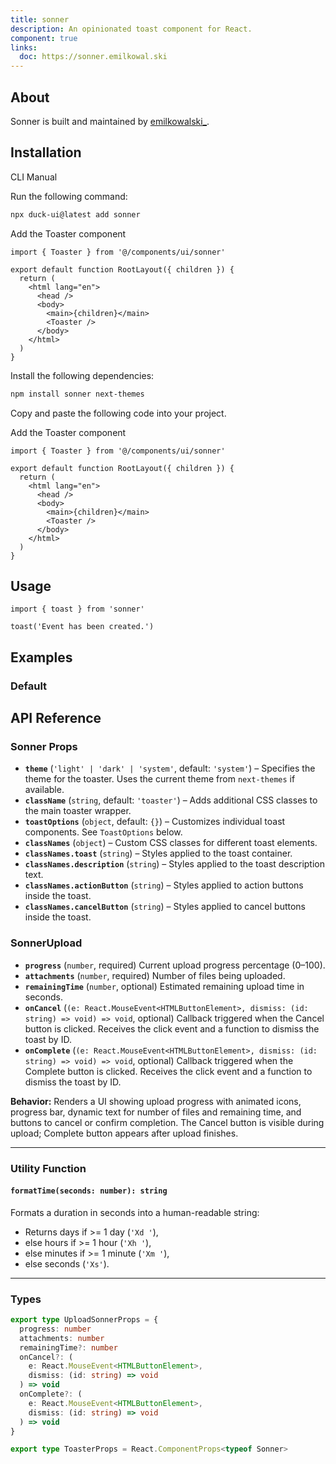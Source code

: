 ```yaml
---
title: sonner
description: An opinionated toast component for React.
component: true
links:
  doc: https://sonner.emilkowal.ski
---
```


<ComponentPreview name="sonner-1" />

## About

Sonner is built and maintained by [emilkowalski\_](https://twitter.com/emilkowalski_).

## Installation

<Tabs defaultValue="cli">

<TabsList>
  <TabsTrigger value="cli">CLI</TabsTrigger>
  <TabsTrigger value="manual">Manual</TabsTrigger>
</TabsList>
<TabsContent value="cli">

<Steps>

<Step>Run the following command:</Step>

```bash
npx duck-ui@latest add sonner
```

<Step>Add the Toaster component</Step>

```tsx title="app/layout.tsx" {1,9}
import { Toaster } from '@/components/ui/sonner'

export default function RootLayout({ children }) {
  return (
    <html lang="en">
      <head />
      <body>
        <main>{children}</main>
        <Toaster />
      </body>
    </html>
  )
}
```

</Steps>

</TabsContent>

<TabsContent value="manual">

<Steps>

<Step>Install the following dependencies:</Step>

```bash
npm install sonner next-themes
```

<Step>Copy and paste the following code into your project.</Step>

<ComponentSource name="sonner" />

<Step>Add the Toaster component</Step>

```tsx title="app/layout.tsx" {1,9}
import { Toaster } from '@/components/ui/sonner'

export default function RootLayout({ children }) {
  return (
    <html lang="en">
      <head />
      <body>
        <main>{children}</main>
        <Toaster />
      </body>
    </html>
  )
}
```

</Steps>

</TabsContent>

</Tabs>

## Usage

```tsx
import { toast } from 'sonner'
```

```tsx
toast('Event has been created.')
```

## Examples

### Default

<ComponentPreview
  name="sonner-2"
  description="A toast component."
/>

<ComponentPreview
  name="sonner-3"
  description="A download toast component."
/>

## API Reference

### **Sonner Props**

- **`theme`** (`'light' | 'dark' | 'system'`, default: `'system'`) – Specifies the theme for the toaster. Uses the current theme from `next-themes` if available.
- **`className`** (`string`, default: `'toaster'`) – Adds additional CSS classes to the main toaster wrapper.
- **`toastOptions`** (`object`, default: `{}`) – Customizes individual toast components. See `ToastOptions` below.
- **`classNames`** (`object`) – Custom CSS classes for different toast elements.
- **`classNames.toast`** (`string`) – Styles applied to the toast container.
- **`classNames.description`** (`string`) – Styles applied to the toast description text.
- **`classNames.actionButton`** (`string`) – Styles applied to action buttons inside the toast.
- **`classNames.cancelButton`** (`string`) – Styles applied to cancel buttons inside the toast.


### **SonnerUpload**

* **`progress`** (`number`, required)
  Current upload progress percentage (0–100).
* **`attachments`** (`number`, required)
  Number of files being uploaded.
* **`remainingTime`** (`number`, optional)
  Estimated remaining upload time in seconds.
* **`onCancel`** (`(e: React.MouseEvent<HTMLButtonElement>, dismiss: (id: string) => void) => void`, optional)
  Callback triggered when the Cancel button is clicked. Receives the click event and a function to dismiss the toast by ID.
* **`onComplete`** (`(e: React.MouseEvent<HTMLButtonElement>, dismiss: (id: string) => void) => void`, optional)
  Callback triggered when the Complete button is clicked. Receives the click event and a function to dismiss the toast by ID.

**Behavior:**
Renders a UI showing upload progress with animated icons, progress bar, dynamic text for number of files and remaining time, and buttons to cancel or confirm completion. The Cancel button is visible during upload; Complete button appears after upload finishes.

---

### **Utility Function**

#### `formatTime(seconds: number): string`

Formats a duration in seconds into a human-readable string:

* Returns days if >= 1 day (`'Xd '`),
* else hours if >= 1 hour (`'Xh '`),
* else minutes if >= 1 minute (`'Xm '`),
* else seconds (`'Xs'`).

---

### **Types**

```ts
export type UploadSonnerProps = {
  progress: number
  attachments: number
  remainingTime?: number
  onCancel?: (
    e: React.MouseEvent<HTMLButtonElement>,
    dismiss: (id: string) => void
  ) => void
  onComplete?: (
    e: React.MouseEvent<HTMLButtonElement>,
    dismiss: (id: string) => void
  ) => void
}

export type ToasterProps = React.ComponentProps<typeof Sonner>
```
